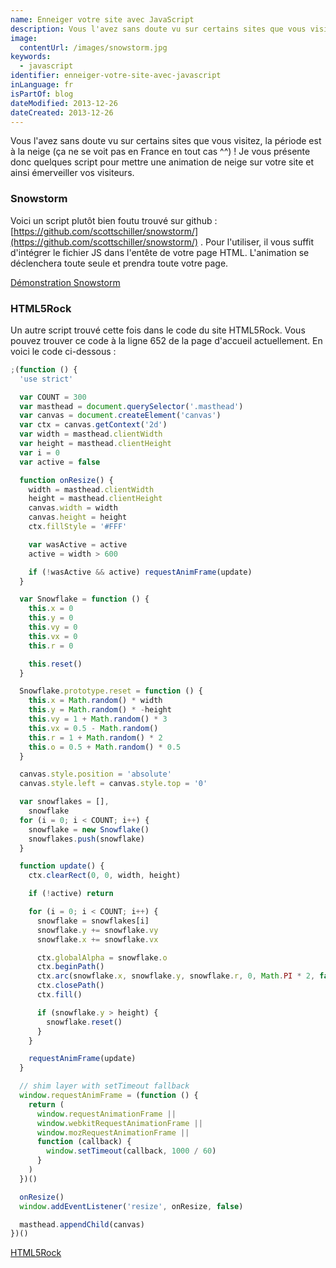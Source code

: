 ```yaml
---
name: Enneiger votre site avec JavaScript
description: Vous l'avez sans doute vu sur certains sites que vous visitez, la période est à la neige (ça ne se voit pas en France en tout cas ^^) ! Je vous présente donc quelques script pour mettre une animation de neige sur votre site et ainsi émerveiller vos visiteurs.
image:
  contentUrl: /images/snowstorm.jpg
keywords:
  - javascript
identifier: enneiger-votre-site-avec-javascript
inLanguage: fr
isPartOf: blog
dateModified: 2013-12-26
dateCreated: 2013-12-26
---
```


Vous l'avez sans doute vu sur certains sites que vous visitez, la période est à la neige (ça ne se voit pas en France en tout cas ^^) ! Je vous présente donc quelques script pour mettre une animation de neige sur votre site et ainsi émerveiller vos visiteurs.

### Snowstorm

Voici un script plutôt bien foutu trouvé sur github : [https://github.com/scottschiller/snowstorm/](https://github.com/scottschiller/snowstorm/) . Pour l'utiliser, il vous suffit d'intégrer le fichier JS dans l'entête de votre page HTML. L'animation se déclenchera toute seule et prendra toute votre page.

[Démonstration Snowstorm](http://www.schillmania.com/projects/snowstorm/basic-example.html)

### HTML5Rock

Un autre script trouvé cette fois dans le code du site HTML5Rock. Vous pouvez trouver ce code à la ligne 652 de la page d'accueil actuellement. En voici le code ci-dessous :

```js
;(function () {
  'use strict'

  var COUNT = 300
  var masthead = document.querySelector('.masthead')
  var canvas = document.createElement('canvas')
  var ctx = canvas.getContext('2d')
  var width = masthead.clientWidth
  var height = masthead.clientHeight
  var i = 0
  var active = false

  function onResize() {
    width = masthead.clientWidth
    height = masthead.clientHeight
    canvas.width = width
    canvas.height = height
    ctx.fillStyle = '#FFF'

    var wasActive = active
    active = width > 600

    if (!wasActive && active) requestAnimFrame(update)
  }

  var Snowflake = function () {
    this.x = 0
    this.y = 0
    this.vy = 0
    this.vx = 0
    this.r = 0

    this.reset()
  }

  Snowflake.prototype.reset = function () {
    this.x = Math.random() * width
    this.y = Math.random() * -height
    this.vy = 1 + Math.random() * 3
    this.vx = 0.5 - Math.random()
    this.r = 1 + Math.random() * 2
    this.o = 0.5 + Math.random() * 0.5
  }

  canvas.style.position = 'absolute'
  canvas.style.left = canvas.style.top = '0'

  var snowflakes = [],
    snowflake
  for (i = 0; i < COUNT; i++) {
    snowflake = new Snowflake()
    snowflakes.push(snowflake)
  }

  function update() {
    ctx.clearRect(0, 0, width, height)

    if (!active) return

    for (i = 0; i < COUNT; i++) {
      snowflake = snowflakes[i]
      snowflake.y += snowflake.vy
      snowflake.x += snowflake.vx

      ctx.globalAlpha = snowflake.o
      ctx.beginPath()
      ctx.arc(snowflake.x, snowflake.y, snowflake.r, 0, Math.PI * 2, false)
      ctx.closePath()
      ctx.fill()

      if (snowflake.y > height) {
        snowflake.reset()
      }
    }

    requestAnimFrame(update)
  }

  // shim layer with setTimeout fallback
  window.requestAnimFrame = (function () {
    return (
      window.requestAnimationFrame ||
      window.webkitRequestAnimationFrame ||
      window.mozRequestAnimationFrame ||
      function (callback) {
        window.setTimeout(callback, 1000 / 60)
      }
    )
  })()

  onResize()
  window.addEventListener('resize', onResize, false)

  masthead.appendChild(canvas)
})()
```

[HTML5Rock](https://www.html5rocks.com/en/)

